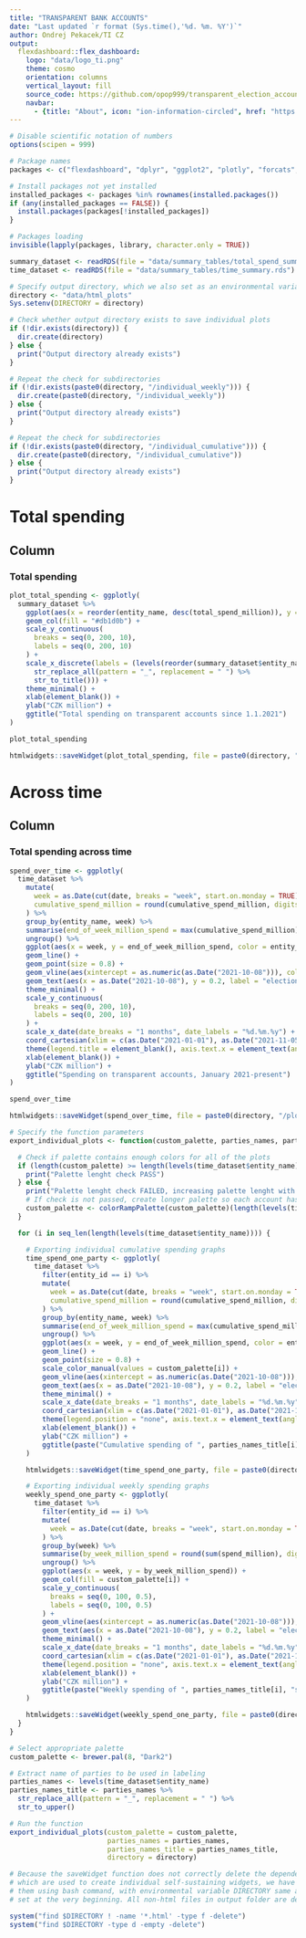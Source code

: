 ```yaml
---
title: "TRANSPARENT BANK ACCOUNTS"
date: "Last updated `r format (Sys.time(),'%d. %m. %Y')`"
author: Ondrej Pekacek/TI CZ
output: 
  flexdashboard::flex_dashboard:
    logo: "data/logo_ti.png"
    theme: cosmo
    orientation: columns
    vertical_layout: fill
    source_code: https://github.com/opop999/transparent_election_accounts
    navbar:
      - {title: "About", icon: "ion-information-circled", href: "https://www.transparentnivolby.cz/snemovna2021"}
---
```


```r
# Disable scientific notation of numbers
options(scipen = 999)

# Package names
packages <- c("flexdashboard", "dplyr", "ggplot2", "plotly", "forcats", "htmlwidgets", "tidyr", "RColorBrewer", "stringr")

# Install packages not yet installed
installed_packages <- packages %in% rownames(installed.packages())
if (any(installed_packages == FALSE)) {
  install.packages(packages[!installed_packages])
}

# Packages loading
invisible(lapply(packages, library, character.only = TRUE))

summary_dataset <- readRDS(file = "data/summary_tables/total_spend_summary.rds")
time_dataset <- readRDS(file = "data/summary_tables/time_summary.rds")

# Specify output directory, which we also set as an environmental variable
directory <- "data/html_plots"
Sys.setenv(DIRECTORY = directory)

# Check whether output directory exists to save individual plots
if (!dir.exists(directory)) {
  dir.create(directory)
} else {
  print("Output directory already exists")
}

# Repeat the check for subdirectories
if (!dir.exists(paste0(directory, "/individual_weekly"))) {
  dir.create(paste0(directory, "/individual_weekly"))
} else {
  print("Output directory already exists")
}

# Repeat the check for subdirectories
if (!dir.exists(paste0(directory, "/individual_cumulative"))) {
  dir.create(paste0(directory, "/individual_cumulative"))
} else {
  print("Output directory already exists")
}

```

Total spending
=====================================


Column
-----------------------------------------------------------------------

### Total spending

```r
plot_total_spending <- ggplotly(
  summary_dataset %>%
    ggplot(aes(x = reorder(entity_name, desc(total_spend_million)), y = total_spend_million)) +
    geom_col(fill = "#db1d0b") +
    scale_y_continuous(
      breaks = seq(0, 200, 10),
      labels = seq(0, 200, 10)
    ) +
    scale_x_discrete(labels = (levels(reorder(summary_dataset$entity_name, desc(summary_dataset$total_spend_million))) %>%
      str_replace_all(pattern = "_", replacement = " ") %>%
      str_to_title())) +
    theme_minimal() +
    xlab(element_blank()) +
    ylab("CZK million") +
    ggtitle("Total spending on transparent accounts since 1.1.2021")
)

plot_total_spending

htmlwidgets::saveWidget(plot_total_spending, file = paste0(directory, "/plot_total_spending.html"))

```

Across time
=====================================


Column
-----------------------------------------------------------------------

### Total spending across time

```r
spend_over_time <- ggplotly(
  time_dataset %>%
    mutate(
      week = as.Date(cut(date, breaks = "week", start.on.monday = TRUE)) + 4,
      cumulative_spend_million = round(cumulative_spend_million, digits = 3)
    ) %>%
    group_by(entity_name, week) %>% 
    summarise(end_of_week_million_spend = max(cumulative_spend_million)) %>% 
    ungroup() %>% 
    ggplot(aes(x = week, y = end_of_week_million_spend, color = entity_name)) +
    geom_line() +
    geom_point(size = 0.8) +
    geom_vline(aes(xintercept = as.numeric(as.Date("2021-10-08"))), color = "#db1d0b") +
    geom_text(aes(x = as.Date("2021-10-08"), y = 0.2, label = "elections"), color = "#03457f", size = 4) +
    theme_minimal() +
    scale_y_continuous(
      breaks = seq(0, 200, 10),
      labels = seq(0, 200, 10)
    ) +
    scale_x_date(date_breaks = "1 months", date_labels = "%d.%m.%y") +
    coord_cartesian(xlim = c(as.Date("2021-01-01"), as.Date("2021-11-05")), expand = TRUE) +
    theme(legend.title = element_blank(), axis.text.x = element_text(angle = 45, hjust = 1)) +
    xlab(element_blank()) +
    ylab("CZK million") +
    ggtitle("Spending on transparent accounts, January 2021-present")
)

spend_over_time

htmlwidgets::saveWidget(spend_over_time, file = paste0(directory, "/plot_spend_over_time.html"))


```



```r
# Specify the function parameters
export_individual_plots <- function(custom_palette, parties_names, parties_names_title, directory) {

  # Check if palette contains enough colors for all of the plots
  if (length(custom_palette) >= length(levels(time_dataset$entity_name))) {
    print("Palette lenght check PASS")
  } else {
    print("Palette lenght check FAILED, increasing palette lenght with interpolation")
    # If check is not passed, create longer palette so each account has a unique color
    custom_palette <- colorRampPalette(custom_palette)(length(levels(time_dataset$entity_name)))
  }

  for (i in seq_len(length(levels(time_dataset$entity_name)))) {

    # Exporting individual cumulative spending graphs
    time_spend_one_party <- ggplotly(
      time_dataset %>%
        filter(entity_id == i) %>%
        mutate(
          week = as.Date(cut(date, breaks = "week", start.on.monday = TRUE)) + 4,
          cumulative_spend_million = round(cumulative_spend_million, digits = 3)
        ) %>%
        group_by(entity_name, week) %>%
        summarise(end_of_week_million_spend = max(cumulative_spend_million)) %>%
        ungroup() %>%
        ggplot(aes(x = week, y = end_of_week_million_spend, color = entity_name)) +
        geom_line() +
        geom_point(size = 0.8) +
        scale_color_manual(values = custom_palette[i]) +
        geom_vline(aes(xintercept = as.numeric(as.Date("2021-10-08"))), color = "#db1d0b") +
        geom_text(aes(x = as.Date("2021-10-08"), y = 0.2, label = "elections"), color = "#03457f", size = 4) +
        theme_minimal() +
        scale_x_date(date_breaks = "1 months", date_labels = "%d.%m.%y") +
        coord_cartesian(xlim = c(as.Date("2021-01-01"), as.Date("2021-11-05")), expand = TRUE) +
        theme(legend.position = "none", axis.text.x = element_text(angle = 45, hjust = 1)) +
        xlab(element_blank()) +
        ylab("CZK million") +
        ggtitle(paste("Cumulative spending of ", parties_names_title[i], "since January 2021"))
    )

    htmlwidgets::saveWidget(time_spend_one_party, file = paste0(directory, "/individual_cumulative/", parties_names[i], "_", "plot_spend_over_time.html"))

    # Exporting individual weekly spending graphs
    weekly_spend_one_party <- ggplotly(
      time_dataset %>%
        filter(entity_id == i) %>%
        mutate(
          week = as.Date(cut(date, breaks = "week", start.on.monday = TRUE)) + 4,
        ) %>%
        group_by(week) %>%
        summarise(by_week_million_spend = round(sum(spend_million), digits = 3)) %>%
        ungroup() %>%
        ggplot(aes(x = week, y = by_week_million_spend)) +
        geom_col(fill = custom_palette[i]) +
        scale_y_continuous(
          breaks = seq(0, 100, 0.5),
          labels = seq(0, 100, 0.5)
        ) +
        geom_vline(aes(xintercept = as.numeric(as.Date("2021-10-08"))), color = "#db1d0b") +
        geom_text(aes(x = as.Date("2021-10-08"), y = 0.2, label = "elections"), color = "#03457f", size = 4) +
        theme_minimal() +
        scale_x_date(date_breaks = "1 months", date_labels = "%d.%m.%y") +
        coord_cartesian(xlim = c(as.Date("2021-01-01"), as.Date("2021-11-05")), expand = FALSE) +
        theme(legend.position = "none", axis.text.x = element_text(angle = 45, hjust = 1)) +
        xlab(element_blank()) +
        ylab("CZK million") +
        ggtitle(paste("Weekly spending of ", parties_names_title[i], "since January 2021"))
    )

    htmlwidgets::saveWidget(weekly_spend_one_party, file = paste0(directory, "/individual_weekly/", parties_names[i], "_", "plot_spend_weekly.html"))
  }
}

# Select appropriate palette
custom_palette <- brewer.pal(8, "Dark2") 

# Extract name of parties to be used in labeling
parties_names <- levels(time_dataset$entity_name) 
parties_names_title <- parties_names %>% 
  str_replace_all(pattern = "_", replacement = " ") %>% 
  str_to_upper()

# Run the function
export_individual_plots(custom_palette = custom_palette,
                        parties_names = parties_names,
                        parties_names_title = parties_names_title,
                        directory = directory)

```

```r
# Because the saveWidget function does not correctly delete the dependency files
# which are used to create individual self-sustaining widgets, we have to delete
# them using bash command, with environmental variable DIRECTORY same as directory
# set at the very beginning. All non-html files in output folder are deleted.

system("find $DIRECTORY ! -name '*.html' -type f -delete")
system("find $DIRECTORY -type d -empty -delete")

```


